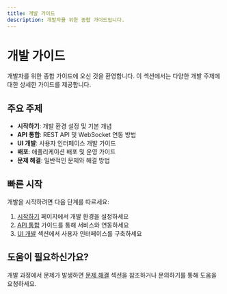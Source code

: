 ```yaml
---
title: 개발 가이드
description: 개발자를 위한 종합 가이드입니다.
---
```


# 개발 가이드

개발자를 위한 종합 가이드에 오신 것을 환영합니다. 이 섹션에서는 다양한 개발 주제에 대한 상세한 가이드를 제공합니다.

## 주요 주제

- **시작하기**: 개발 환경 설정 및 기본 개념
- **API 통합**: REST API 및 WebSocket 연동 방법
- **UI 개발**: 사용자 인터페이스 개발 가이드
- **배포**: 애플리케이션 배포 및 운영 가이드
- **문제 해결**: 일반적인 문제와 해결 방법

## 빠른 시작

개발을 시작하려면 다음 단계를 따르세요:

1. [시작하기](/dev-guide/getting-started) 페이지에서 개발 환경을 설정하세요
2. [API 통합](/dev-guide/api-integration) 가이드를 통해 서비스와 연동하세요
3. [UI 개발](/dev-guide/ui-development) 섹션에서 사용자 인터페이스를 구축하세요

## 도움이 필요하신가요?

개발 과정에서 문제가 발생하면 [문제 해결](/dev-guide/troubleshooting) 섹션을 참조하거나 문의하기를 통해 도움을 요청하세요.
